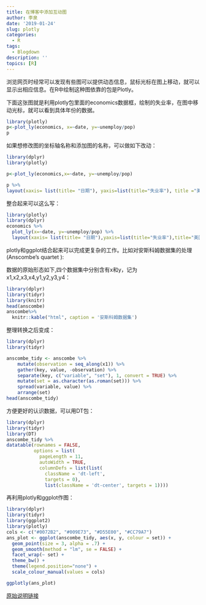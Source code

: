 ```yaml
---
title: 在博客中添加互动图
author: 李泉
date: '2019-01-24'
slug: plotly
categories:
  - R
tags:
  - Blogdown
description: ''
topics: [R]
---
```


浏览网页时经常可以发现有些图可以提供动态信息，鼠标光标在图上移动，就可以显示出相应信息。在R中绘制这种图依靠的包是Plotly。

下面这张图就是利用plotly包里面的economics数据框，绘制的失业率，在图中移动光标，就可以看到具体年份的数据。

```r
library(plotly)
p<-plot_ly(economics, x=~date, y=~unemploy/pop)
p
```

如果想修改图的坐标轴名称和添加图的名称，可以做如下改动：

```r
library(dplyr)
library(plotly)

p<-plot_ly(economics,x=~date, y=~unemploy/pop)

p %>%
layout(xaxis= list(title= "日期"), yaxis=list(title="失业率"), title ="美国失业率")

```

整合起来可以这么写：

```r
library(plotly)
library(dplyr)
economics %>%
  plot_ly(x=~date, y=~unemploy/pop) %>%
  layout(xaxis= list(title= "日期"),yaxis=list(title="失业率"),title="美国失业率")
```



plotly和ggplot结合起来可以完成更复杂的工作。比如对安斯科姆数据集的处理(Anscombe’s quartet ):

数据的原始形态如下,四个数据集中分别含有x和y，记为x1,x2,x3,x4,y1,y2,y3,y4：


```r
library(dplyr)
library(tidyr)
library(knitr)
head(anscombe)
anscombe%>% 
  knitr::kable("html", caption = '安斯科姆数据集')
```

整理转换之后变成：

```r
library(dplyr)
library(tidyr)

anscombe_tidy <- anscombe %>%
    mutate(observation = seq_along(x1)) %>%
    gather(key, value, -observation) %>%
    separate(key, c("variable", "set"), 1, convert = TRUE) %>%
    mutate(set = as.character(as.roman(set))) %>%
    spread(variable, value) %>%
    arrange(set)
head(anscombe_tidy)

```


方便更好的认识数据，可以用DT包：

```r
library(dplyr)
library(tidyr)
library(DT)
anscombe_tidy %>% 
datatable(rownames = FALSE, 
          options = list(
            pageLength = 11, 
            autoWidth = TRUE, 
            columnDefs = list(list(
              className = 'dt-left', 
              targets = 0),
              list(className = 'dt-center', targets = 1))))

```


再利用plotly和ggplot作图：

```r

library(dplyr)
library(tidyr)
library(ggplot2)
library(plotly)
cols <- c("#0072B2", "#009E73", "#D55E00", "#CC79A7")
ans_plot <- ggplot(anscombe_tidy, aes(x, y, colour = set)) +
  geom_point(size = 3, alpha = .7) +
  geom_smooth(method = "lm", se = FALSE) + 
  facet_wrap(~ set) +
  theme_bw() +
  theme(legend.position="none") +
  scale_colour_manual(values = cols) 

ggplotly(ans_plot)

```

[原始说明链接](https://blogdown-demo.rbind.io/2017/09/07/adding-htmlwidgets-to-r-markdown-posts/)